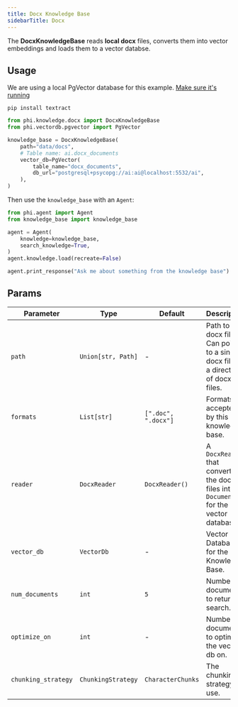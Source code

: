 ```yaml
---
title: Docx Knowledge Base
sidebarTitle: Docx
---
```


The **DocxKnowledgeBase** reads **local docx** files, converts them into vector embeddings and loads them to a vector databse.

## Usage

<Note>

We are using a local PgVector database for this example. [Make sure it's running](https://docs.phidata.com/vectordb/pgvector)

</Note>

```shell
pip install textract
```

```python
from phi.knowledge.docx import DocxKnowledgeBase
from phi.vectordb.pgvector import PgVector

knowledge_base = DocxKnowledgeBase(
    path="data/docs",
    # Table name: ai.docx_documents
    vector_db=PgVector(
        table_name="docx_documents",
        db_url="postgresql+psycopg://ai:ai@localhost:5532/ai",
    ),
)
```

Then use the `knowledge_base` with an `Agent`:

```python
from phi.agent import Agent
from knowledge_base import knowledge_base

agent = Agent(
    knowledge=knowledge_base,
    search_knowledge=True,
)
agent.knowledge.load(recreate=False)

agent.print_response("Ask me about something from the knowledge base")
```

## Params

| Parameter           | Type               | Default             | Description                                                                           |
| ------------------- | ------------------ | ------------------- | ------------------------------------------------------------------------------------- |
| `path`              | `Union[str, Path]` | -                   | Path to docx files. Can point to a single docx file or a directory of docx files.     |
| `formats`           | `List[str]`        | `[".doc", ".docx"]` | Formats accepted by this knowledge base.                                              |
| `reader`            | `DocxReader`       | `DocxReader()`      | A `DocxReader` that converts the docx files into `Documents` for the vector database. |
| `vector_db`         | `VectorDb`         | -                   | Vector Database for the Knowledge Base.                                               |
| `num_documents`     | `int`              | `5`                 | Number of documents to return on search.                                              |
| `optimize_on`       | `int`              | -                   | Number of documents to optimize the vector db on.                                     |
| `chunking_strategy` | `ChunkingStrategy` | `CharacterChunks`   | The chunking strategy to use.                                                         |
